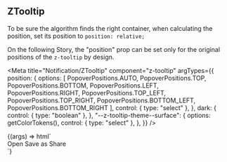 
## ZTooltip

To be sure the algorithm finds the right container, when calculating the position, set its position to `position: relative;`

On the following Story, the "position" prop can be set only for the original positions of the `z-tooltip` by design.

<Meta
  title="Notification/ZTooltip"
  component="z-tooltip"
  argTypes={{
    position: {
      options: [
        PopoverPositions.AUTO,
        PopoverPositions.TOP,
        PopoverPositions.BOTTOM,
        PopoverPositions.LEFT,
        PopoverPositions.RIGHT,
        PopoverPositions.TOP_LEFT,
        PopoverPositions.TOP_RIGHT,
        PopoverPositions.BOTTOM_LEFT,
        PopoverPositions.BOTTOM_RIGHT
      ],
      control: { type: "select" },
    },
    dark: {
      control: { type: "boolean" },
    },
    "--z-tooltip-theme--surface": {
      options: getColorTokens(),
      control: { type: "select" },
    },
  }}
/>

<Canvas>
  <Story name="z-tooltip" args={{
    position: PopoverPositions.LEFT,
    dark: false,
    "--z-tooltip-theme--surface": "var(--color-surface01)"
  }}>
    {(args) => html`
      <div class="tooltip-container">
        <z-button id="trigger" size="small" icon="plus-filled"></z-button>
        <z-tooltip
          .position=${args.position}
          .dark=${args.dark}
          bind-to="#trigger"
          style="--z-tooltip-theme--surface: var(${args['--z-tooltip-theme--surface']})"
        >
          <div class="container">
            <z-button>Open</z-button>
            <z-button>Save as</z-button>
            <z-button>Share</z-button>
          </div>
        </z-tooltip>
      </div>
      <script>
        const iconTooltip = document.querySelector("#trigger");
        const tooltip = document.querySelector("z-tooltip");
        iconTooltip.addEventListener("click", () => {
          if (tooltip.open) {
            tooltip.open = false;
          } else {
            tooltip.open = true;
          }
        });
      </script>
    `}
  </Story>
</Canvas>

<ArgsTable of="z-tooltip" />
